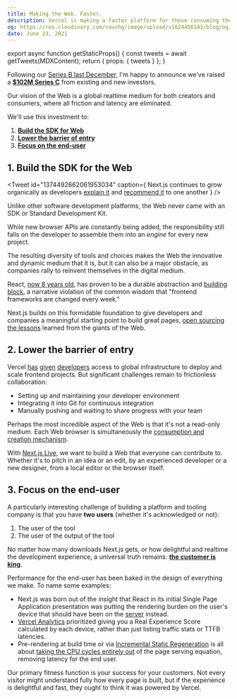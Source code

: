 ```yaml
---
title: Making the Web. Faster.
description: Vercel is making a faster platform for those consuming the web and faster for those building for the web. And now that's more than just developers.
og: https://res.cloudinary.com/rauchg/image/upload/v1624456141/blog/og/making-the-web_kuwgmz.png
date: June 23, 2021
---
```



export async function getStaticProps() {
  const tweets = await getTweets(MDXContent);
  return { props: { tweets } };
}

Following our [Series B last December](/2020/next-for-vercel), I'm happy to announce we've raised a [**$102M Series C**](https://techcrunch.com/2021/06/23/vercel-raises-102m-series-c-for-its-next-js-based-front-end-development-platform) from existing and new investors.

Our vision of the Web is a global realtime medium for both creators and consumers,
where all friction and latency are eliminated.

We'll use this investment to:
1. [**Build the SDK for Web**](#next-momentum)
2. [**Lower the barrier of entry**](#realtime)
3. [**Focus on the end-user**](#real)

<h2 id="next-momentum">1. Build the SDK for the Web</h2>

<Tweet 
  id="1374492662061953034"
  caption={<span>
    Next.js continues to grow organically as developers <a href="https://twitter.com/vincentchw/status/1392775589094838277">explain it</a> and <a href="https://twitter.com/vadim_kravcenko/status/1401937274972037122">recommend it</a> to one another
  </span>}
/>

Unlike other software development platforms, the Web never came with an SDK or Standard Development Kit.

While new browser APIs are constantly being added, the responsibility still falls on the developer to assemble them into an _engine_ for every new project.

The resulting diversity of tools and choices makes the Web the innovative and dynamic
medium that it is, but it can also be a major obstacle, as companies rally 
to reinvent themselves in the digital medium.

React, [now 8 years old](https://reactjs.org/blog/2013/06/05/why-react.html), has proven to be a durable abstraction and [building block](https://twitter.com/rauchg/status/1068183829737664512?lang=en), a narrative violation of the common wisdom that "frontend frameworks are changed every week."

Next.js builds on this formidable foundation to give developers and companies
a meaningful starting point to build great pages, [open sourcing the lessons](https://nextjs.org/blog/next-11#conformance) learned from the giants of the Web.

<Tweet id="1390309469561659396" />

<h2 id="realtime">2. Lower the barrier of entry</h2>

Vercel [has](https://twitter.com/bobfmuller/status/1404795808525004805) [given](https://twitter.com/erikras/status/1382420067485417477) [developers](https://twitter.com/otpfy/status/1380458535356669953) access to global infrastructure to
deploy and scale frontend projects. But significant challenges remain to
frictionless collaboration:

- Setting up and maintaining your developer environment
- Integrating it into Git for continuous integration
- Manually pushing and waiting to share progress with your team

<Tweet id="1404291533042372608" caption="We can all contribute to the web, faster" />

Perhaps the most incredible aspect of the Web is that it's not a read-only medium.
Each Web browser is simultaneously the [consumption and creation mechanism](https://twitter.com/sulco/status/1177559150563344384).

With [Next.js Live](https://nextjs.org/live), we want to build a Web that 
everyone can contribute to. Whether it's to pitch in an idea or an edit,
by an experienced developer or a new designer, from a local editor or the
browser itself.

<Tweet
  id="1404833080435634179"
/>

<h2 id="real">3. Focus on the end-user</h2>

<Tweet id="1404218263354101761" />

A particularly interesting challenge of building a platform and tooling 
company is that you have **two users** (whether it's acknowledged or not):

1. The user of the tool
2. The user of the output of the tool

No matter how many downloads Next.js gets, or how delightful and 
realtime the development experience, a universal truth remains: **[the customer is king](https://en.wikipedia.org/wiki/The_customer_is_always_right)**.

Performance for the end-user has been baked in the design of everything
we make. To name some examples:

- Next.js was born out of the insight that React in its initial Single Page Application presentation was putting the rendering burden on the user's device that should have been on the [server](https://reactjs.org/blog/2020/12/21/data-fetching-with-react-server-components.html) instead. 
- [Vercel Analytics](https://vercel.com/analytics) prioritized giving you a Real Experience Score calculated by each device, rather than just listing traffic stats or TTFB latencies.
- Pre-rendering at build time or via [Incremental Static Regeneration](https://www.smashingmagazine.com/2021/04/incremental-static-regeneration-nextjs/) is all about [taking the CPU cycles entirely out](/2020/static-hoisting#hoist-to-the-edge) of the page serving equation, removing latency for the end user.

Our primary fitness function is your success for your customers. Not
every visitor might understand fully how every page is built, but if the
experience is delightful and fast, they ought to think it was powered by Vercel.
